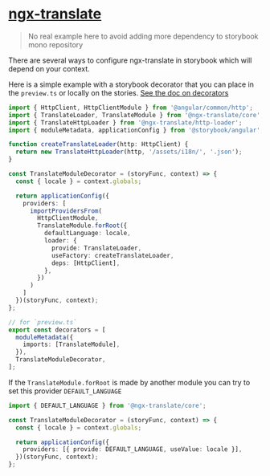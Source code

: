 
<Meta title="stories / frameworks / angular / others / ngx-translate" />

# [ngx-translate](https://github.com/ngx-translate/core)

> No real example here to avoid adding more dependency to storybook mono repository

There are several ways to configure ngx-translate in storybook which will depend on your context.

Here is a simple example with a storybook decorator that you can place in the `preview.ts` or locally on the stories.
[See the doc on decorators](https://storybook.js.org/docs/angular/writing-stories/decorators)

```ts
import { HttpClient, HttpClientModule } from '@angular/common/http';
import { TranslateLoader, TranslateModule } from '@ngx-translate/core';
import { TranslateHttpLoader } from '@ngx-translate/http-loader';
import { moduleMetadata, applicationConfig } from '@storybook/angular';

function createTranslateLoader(http: HttpClient) {
  return new TranslateHttpLoader(http, '/assets/i18n/', '.json');
}

const TranslateModuleDecorator = (storyFunc, context) => {
  const { locale } = context.globals;

  return applicationConfig({
    providers: [
      importProvidersFrom(
        HttpClientModule, 
        TranslateModule.forRoot({
          defaultLanguage: locale,
          loader: {
            provide: TranslateLoader,
            useFactory: createTranslateLoader,
            deps: [HttpClient],
          },
        })
      )
    ]
  })(storyFunc, context);
};

// for `preview.ts`
export const decorators = [
  moduleMetadata({
    imports: [TranslateModule],
  }),
  TranslateModuleDecorator,
];
```

If the `TranslateModule.forRoot` is made by another module you can try to set this provider `DEFAULT_LANGUAGE`

```ts
import { DEFAULT_LANGUAGE } from '@ngx-translate/core';

const TranslateModuleDecorator = (storyFunc, context) => {
  const { locale } = context.globals;

  return applicationConfig({
    providers: [{ provide: DEFAULT_LANGUAGE, useValue: locale }],
  })(storyFunc, context);
};
```
